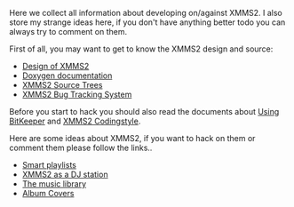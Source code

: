 Here we collect all information about developing on/against XMMS2. I also store my strange ideas here, if you don't have anything better todo you can always try to comment on them.

First of all, you may want to get to know the XMMS2 design and source:

*[[Design of XMMS2]]
*[http://xmms2.xmms.se/doxygen/html/index.html Doxygen documentation]
*[[XMMS2 Source Trees]]
*[http://xmms2.xmms.org/mantis/ XMMS2 Bug Tracking System]

Before you start to hack you should also read the documents about [[Using BitKeeper]] and [[XMMS2 Codingstyle]].

Here are some ideas about XMMS2, if you want to hack on them or comment them please follow the links..

*[[Smart playlists]]
*[[XMMS2 as a DJ station]]
*[[The music library]]
*[[Album Covers]]